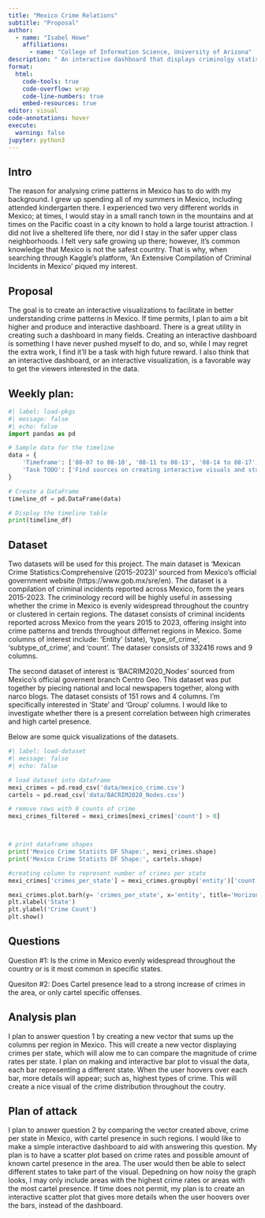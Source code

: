 ```yaml
---
title: "Mexico Crime Relations"
subtitle: "Proposal"
author: 
  - name: "Isabel Howe"
    affiliations:
      - name: "College of Information Science, University of Arizona"
description: " An interactive dashboard that displays criminolgy statistcs based in Mexico."
format:
  html:
    code-tools: true
    code-overflow: wrap
    code-line-numbers: true
    embed-resources: true
editor: visual
code-annotations: hover
execute:
  warning: false
jupyter: python3
---
```



## Intro 
  The reason for analysing crime patterns in Mexico has to do with my background. I grew up spending all of my summers in Mexico, including
attended kindergarten there. I experienced two very different worlds in Mexico; at times, I would stay in a small ranch town in the mountains and at times 
on the Pacific coast in a city known to hold a large tourist attraction. I did not live a sheltered life there, nor did I stay in the safer upper class 
neighborhoods. I felt very safe growing up there; however, it's common knowledge that Mexico is not the safest country. That is why, when searching through 
Kaggle's platform, 'An Extensive Compilation of Criminal Incidents in Mexico' piqued my interest.

## Proposal 
  The goal is to create an interactive visualizations to facilitate in better understanding crime patterns in Mexico. If time permits, I plan to 
aim a bit higher and produce and interactive dashboard. There is a great utility in creating such a dashboard in many fields. Creating an interactive 
dashboard is something I have never pushed myself to do, and so, while I may regret the extra work, I find it'll be a task with high future reward.
I also think that an interactive dashboard, or an interactive visualization, is a favorable way to get the viewers interested in the data.

## Weekly plan:

```python
#| label: load-pkgs
#| message: false
#| echo: false
import pandas as pd

# Sample data for the timeline
data = {
    'Timeframe': ['08-07 to 08-10', '08-11 to 08-13', '08-14 to 08-17', '08-18 to 08-20'],
    'Task TODO': ['Find sources on creating interactive visuals and study the data to find interesting patterns', 'Begin working on visuals and planning work up', 'Create visuals and write work up', 'Create presentation and finalize website details']
}

# Create a DataFrame
timeline_df = pd.DataFrame(data)

# Display the timeline table
print(timeline_df)

```


## Dataset
Two datasets will be used for this project. The main dataset  is 'Mexican Crime Statistics:Comprehensive (2015-2023)' sourced from Mexico's official 
government website (https://www.gob.mx/sre/en). The dataset is a compilation of criminal incidents reported across Mexico, form the years 2015-2023. The 
criminology record will be highly useful in assessing whether the crime in Mexico is evenly widespread throughout the country or clustered in certain regions.
The dataset consists of criminal incidents reported across Mexico from the years 2015 to 2023, offering insight into crime patterns and trends throughout 
differnet regions in Mexico. Some columns of interest include: 'Entity' (state), 'type_of_crime', 'subtype_of_crime', and 'count'. The dataser consists of 
332416 rows and 9 columns.

The second dataset of interest is 'BACRIM2020_Nodes' sourced from Mexico's official governent branch Centro Geo. This dataset was put together by piecing 
national and local newspapers together, along with narco blogs. The dataset consists of 151 rows and 4 columns. I'm specifically interested in 'State' 
and 'Group' columns. I would like to investigate whether there is a present correlation between high crimerates and high cartel presence. 

Below are some quick visualizations of the datasets.

```python
#| label: load-dataset
#| message: false
#| echo: false

# load dataset into dataframe
mexi_crimes = pd.read_csv('data/mexico_crime.csv')
cartels = pd.read_csv('data/BACRIM2020_Nodes.csv')

# remove rows with 0 counts of crime 
mexi_crimes_filtered = mexi_crimes[mexi_crimes['count'] > 0]



# print dataframe shapes
print('Mexico Crime Statists DF Shape:', mexi_crimes.shape)
print('Mexico Crime Statists DF Shape:', cartels.shape)

#creating column to represent number of crimes per state
mexi_crimes['crimes_per_state'] = mexi_crimes.groupby('entity')['count'].transform('sum')

mexi_crimes.plot.barh(y= 'crimes_per_state', x='entity', title='Horizontal Bar Plot of Crime Count by State', figsize=(10, 6))
plt.xlabel('State')
plt.ylabel('Crime Count')
plt.show()
```




## Questions

Question #1: Is the crime in Mexico evenly widespread throughout the country or is it most common in specific states.

Quesiton #2: Does Cartel presence lead to a strong increase of crimes in the area, or only cartel specific offenses. 

## Analysis plan

I   plan to answer question 1 by creating a new vector that sums up the columns per region in Mexico. This will create a new vector displaying crimes per state, 
which will alow me to can compare the magnitude of crime rates per state. I plan on making and interactive bar plot to visual the data, each bar representing 
a different state. When the user hoovers over each bar, more details will appear; such as, highest types of crime. This will create a nice visual of the crime 
distribution throughout the coutry. 

## Plan of attack 
  I plan to answer question 2 by comparing the vector created above, crime per state in Mexico, with cartel presence in such regions. I would like to make a simple
interactive dashboard to aid with answering this question. My plan is to have a scatter plot based on crime rates and possible amount of known cartel presence in the area. 
The user would then be able to select different states to take part of the visual. Depedning on how noisy the graph looks, I may only include areas with the highest crime 
rates or areas with the most cartel presence. If time does not permit, my plan is to create an interactive scatter plot that gives more details when the user hoovers over
the bars, instead of the dashboard. 